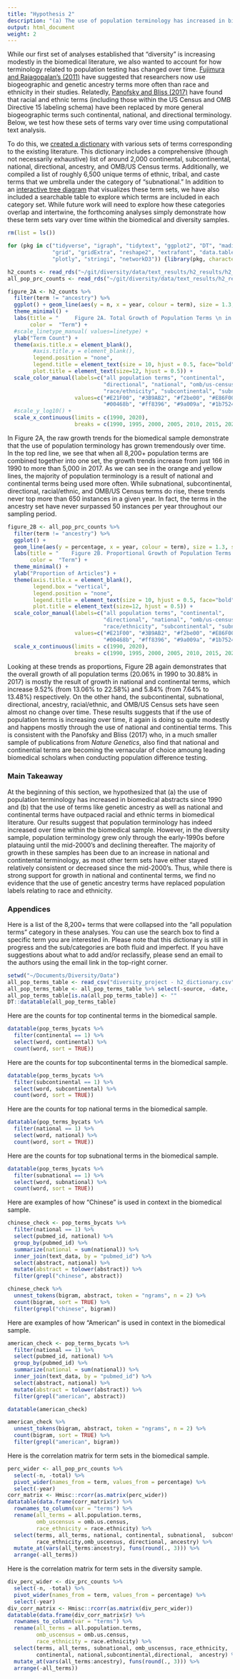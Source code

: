 ```yaml
---
title: "Hypothesis 2"
description: "(a) The use of population terminology has increased in biomedical abstracts since 1990 and (b) The use of terms like genetic ancestry as well as national and continental terms have outpaced racial and ethnic terms in biomedical literature."
output: html_document
weight: 2
---
```


While our first set of analyses established that "diversity" is increasing modestly in the biomedical literature, we also wanted to account for how terminology related to population testing has changed over time. [Fujimura and Rajagopalan's (2011)](https://journals.sagepub.com/doi/abs/10.1177/0306312710379170) have suggested that researchers now use biogeographic and genetic ancestry terms more often than race and ethnicity in their studies. Relatedly, [Panofsky and Bliss (2017)](https://journals.sagepub.com/doi/abs/10.1177/0003122416685812?casa_token=ONTaswwjG9kAAAAA:zyJZCoDHuqmsuTVVUncKX8WqRWSDrhU_adG-ZzBawFV_mwVI6JgXNoLfdo0EAfNMuDmePVo8DteOJg) have found that racial and ethnic terms (including those within the US Census and OMB Directive 15 labeling schema) have been replaced by more general biogeographic terms such continental, national, and directional terminology. Below, we test how these sets of terms vary over time using computational text analysis. 

To do this, we [created a dictionary](https://growthofdiversity.netlify.app/analyses/dictionaries) with various sets of terms corresponding to the existing literature. This dictionary includes a comprehensive (though not necessarily exhaustive) list of  around 2,000 continental, subcontinental, national, directional, ancestry, and OMB/US Census terms. Additionally, we compiled a list of roughly 6,500 unique terms of ethnic, tribal, and caste terms that we umbrella under the category of "subnational." In addition to an [interactive tree diagram](https://growthofdiversity.netlify.app/analyses/dictionaries) that visualizes these term sets, we have also included a searchable table to explore which terms are included in each category set. While future work will need to explore how these categories overlap and intertwine, the forthcoming analyses simply demonstrate how these term sets vary over time within the biomedical and diversity samples. 

```r
rm(list = ls())

for (pkg in c("tidyverse", "igraph", "tidytext", "ggplot2", "DT", "maditr",
              "grid", "gridExtra", "reshape2", "extrafont", "data.table",
              "plotly", "stringi", "networkD3")) {library(pkg, character.only = TRUE)}

h2_counts <- read_rds("~/git/diversity/data/text_results/h2_results/h2_all_counts.rds")
all_pop_prc_counts <- read_rds("~/git/diversity/data/text_results/h2_results/h2_all_prcs.rds")

```

```r
figure_2A <- h2_counts %>%   
  filter(term != "ancestry") %>% 
  ggplot() + geom_line(aes(y = n, x = year, colour = term), size = 1.3, stat="identity") + 
  theme_minimal() +
  labs(title = "     Figure 2A. Total Growth of Population Terms \n in PubMed/MEDLINE Abstracts (1990-2020)",
       color =  "Term") + 
  #scale_linetype_manual( values=linetype) +
  ylab("Term Count") +
  theme(axis.title.x = element_blank(), 
        #axis.title.y = element_blank(), 
        legend.position = "none",
        legend.title = element_text(size = 10, hjust = 0.5, face="bold"),
        plot.title = element_text(size=12, hjust = 0.5)) +
  scale_color_manual(labels=c("all population terms", "continental", 
                              "directional", "national", "omb/us-census", 
                              "race/ethnicity", "subcontinental", "subnational"),
                     values=c("#E21F00", "#3B9AB2", "#f2be00", "#E86F00",
                              "#00468b", "#ff8396", "#9a009a", "#1b7524")) +
  #scale_y_log10() +
  scale_x_continuous(limits = c(1990, 2020),
                     breaks = c(1990, 1995, 2000, 2005, 2010, 2015, 2020)); ggplotly() 
```

In Figure 2A, the raw growth trends for the biomedical sample demonstrate that the use of population terminology has grown tremendously over time. In the top red line, we see that when all 8,200+ population terms are combined together into one set, the growth trends increase from just 166 in 1990 to more than 5,000 in 2017. As we can see in the orange and yellow lines, the majority of population terminology is a result of national and continental terms being used more often. While subnational, subcontinental, directional, racial/ethnic, and OMB/US Census terms do rise, these trends never top more than 650 instances in a given year. In fact, the terms in the ancestry set have never surpassed 50 instances per year throughout our sampling period. 

```r
figure_2B <- all_pop_prc_counts %>% 
  filter(term != "ancestry") %>%
  ggplot() + 
  geom_line(aes(y = percentage, x = year, colour = term), size = 1.3, stat="identity") +
  labs(title = "    Figure 2B. Proportional Growth of Population Terms \n in PubMed/MEDLINE Abstracts (1990-2020)",
       color =  "Term") + 
  theme_minimal() +
  ylab("Proportion of Articles") +
  theme(axis.title.x = element_blank(), 
        legend.box = "vertical", 
        legend.position = "none",
        legend.title = element_text(size = 10, hjust = 0.5, face="bold"),
        plot.title = element_text(size=12, hjust = 0.5)) +
  scale_color_manual(labels=c("all population terms", "continental", 
                              "directional", "national", "omb/us-census", 
                              "race/ethnicity", "subcontinental", "subnational"),
                     values=c("#E21F00", "#3B9AB2", "#f2be00", "#E86F00",
                              "#00468b", "#ff8396", "#9a009a", "#1b7524")) +
  scale_x_continuous(limits = c(1990, 2020),
                     breaks = c(1990, 1995, 2000, 2005, 2010, 2015, 2020)); ggplotly()
```

Looking at these trends as proportions, Figure 2B again demonstrates that the overall growth of all population terms (20.06% in 1990 to 30.88% in 2017) is mostly the result of growth in national and continental terms, which increase 9.52% (from 13.06% to 22.58%) and 5.84% (from 7.64% to 13.48%) respectively. On the other hand, the subcontinental, subnational, directional, ancestry, racial/ethnic, and OMB/US Census sets have seen almost no change over time. These results suggests that if the use of population terms is increasing over time, it again is doing so quite modestly and happens mostly through the use of national and continential terms. This is consistent with the Panofsky and Bliss (2017) who, in a much smaller sample of publications from *Nature Genetics*, also find that national and continential terms are becoming the vernacular of choice amoung leading biomedical scholars when conducting population difference testing.

### Main Takeaway 

At the beginning of this section, we hypothesized that (a) the use of population terminology has increased in biomedical abstracts since 1990 and (b) that the use of terms like genetic ancestry as well as national and continental terms have outpaced racial and ethnic terms in biomedical literature. Our results suggest that population terminology has indeed increased over time within the biomedical sample. However, in the diversity sample, population terminology grew only through the early-1990s before platauing until the mid-2000's and declining thereafter. The majority of growth in these samples has been due to an increase in national and contintental terminology, as most other term sets have either stayed relatively consistent or decreased since the mid-2000's. Thus, while there is strong support for growth in national and continental terms, we find no evidence that the use of genetic ancestry terms have replaced population labels relating to race and ethnicity.

### Appendices 

Here is a list of the 8,200+ terms that were collapsed into the "all population terms" category in these analyses. You can use the search box to find a specific term you are interested in. Please note that this dictionary is still in progress and the sub/categories are both fluid and imperfect. If you have suggestions about what to add and/or reclassify, please send an email to the authors using the email link in the top-right corner.

```r
setwd("~/Documents/Diversity/Data")
all_pop_terms_table <- read_csv("diversity_project - h2_dictionary.csv")
all_pop_terms_table <- all_pop_terms_table %>% select(-source, -date, -subregional)
all_pop_terms_table[is.na(all_pop_terms_table)] <- ""
DT::datatable(all_pop_terms_table)
```

Here are the counts for top continental terms in the biomedical sample.

```r
datatable(pop_terms_bycats %>% 
  filter(continental == 1) %>% 
  select(word, continental) %>% 
  count(word, sort = TRUE))
```

Here are the counts for top subcontinental terms in the biomedical sample.

```r
datatable(pop_terms_bycats %>% 
  filter(subcontinental == 1) %>% 
  select(word, subcontinental) %>% 
  count(word, sort = TRUE))
```

Here are the counts for top national terms in the biomedical sample.

```r
datatable(pop_terms_bycats %>% 
  filter(national == 1) %>% 
  select(word, national) %>% 
  count(word, sort = TRUE))
```

Here are the counts for top subnational terms in the biomedical sample.

```r
datatable(pop_terms_bycats %>% 
  filter(subnational == 1) %>% 
  select(word, subnational) %>% 
  count(word, sort = TRUE))
```

Here are examples of how "Chinese" is used in context in the biomedical sample. 

```r
chinese_check <- pop_terms_bycats %>% 
  filter(national == 1) %>% 
  select(pubmed_id, national) %>% 
  group_by(pubmed_id) %>% 
  summarize(national = sum(national)) %>% 
  inner_join(text_data, by = "pubmed_id") %>% 
  select(abstract, national) %>% 
  mutate(abstract = tolower(abstract)) %>% 
  filter(grepl("chinese", abstract))

chinese_check %>% 
  unnest_tokens(bigram, abstract, token = "ngrams", n = 2) %>% 
  count(bigram, sort = TRUE) %>% 
  filter(grepl("chinese", bigram))

```

Here are examples of how "American" is used in context in the biomedical sample. 

```r
american_check <- pop_terms_bycats %>% 
  filter(national == 1) %>% 
  select(pubmed_id, national) %>% 
  group_by(pubmed_id) %>% 
  summarize(national = sum(national)) %>% 
  inner_join(text_data, by = "pubmed_id") %>% 
  select(abstract, national) %>% 
  mutate(abstract = tolower(abstract)) %>% 
  filter(grepl("american", abstract))

datatable(american_check)

american_check %>% 
  unnest_tokens(bigram, abstract, token = "ngrams", n = 2) %>% 
  count(bigram, sort = TRUE) %>% 
  filter(grepl("american", bigram))
```

Here is the correlation matrix for term sets in the biomedical sample.

```r
perc_wider <- all_pop_prc_counts %>% 
  select(-n, -total) %>% 
  pivot_wider(names_from = term, values_from = percentage) %>% 
  select(-year)
corr_matrix <- Hmisc::rcorr(as.matrix(perc_wider))
datatable(data.frame(corr_matrix$r) %>% 
  rownames_to_column(var = "terms") %>% 
  rename(all_terms = all.population.terms,
         omb_uscensus = omb.us.census,
         race_ethnicity = race.ethnicity) %>% 
  select(terms, all_terms, national, continental, subnational,  subcontinental,   
         race_ethnicity,omb_uscensus, directional, ancestry) %>% 
  mutate_at(vars(all_terms:ancestry), funs(round(., 3))) %>% 
  arrange(-all_terms))
```

Here is the correlation matrix for term sets in the diversity sample.

```r
div_perc_wider <- div_prc_counts %>% 
  select(-n, -total) %>% 
  pivot_wider(names_from = term, values_from = percentage) %>% 
  select(-year)
div_corr_matrix <- Hmisc::rcorr(as.matrix(div_perc_wider))
datatable(data.frame(div_corr_matrix$r) %>% 
  rownames_to_column(var = "terms") %>% 
  rename(all_terms = all.population.terms,
         omb_uscensus = omb.us.census,
         race_ethnicity = race.ethnicity) %>% 
  select(terms, all_terms, subnational, omb_uscensus, race_ethnicity,
         continental, national,subcontinental,directional,  ancestry) %>% 
  mutate_at(vars(all_terms:ancestry), funs(round(., 3))) %>% 
  arrange(-all_terms))
```


